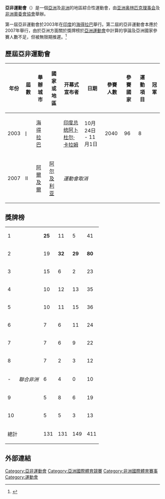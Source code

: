 '''亞非運動會'''（{{lang-en|'''Afro-Asian Games'''}}）是一個[[亞洲|亞洲]]及[[非洲|非洲]]的地區綜合性運動會，由[[亚洲奥林匹克理事会|亚洲奥林匹克理事会]]及[[非洲國家奧林匹克委員會聯合會|非洲奧委會協會]]舉辦。

第一屆亞非運動會於2003年在[[印度|印度]]的[[海得拉巴_(印度)|海得拉巴]]舉行。第二屆的亞非運動會本應於2007年舉行，由於亞洲方面關於獎牌榜於[[亞洲運動會|亞洲運動會]]中計算的爭論及亞洲國家參賽人數不足，但被無限期推遲。<ref name=pstpnd>{{cite web
|url=http://english.cri.cn/2886/2007/07/22/1042@252307.htm
|title=II AAG postponed??
|accessdate=2009-06-01
|archive-date=2016-03-03
|archive-url=https://web.archive.org/web/20160303215548/http://english.cri.cn/2886/2007/07/22/1042@252307.htm
|dead-url=no
}}</ref>

==歷屆亞非運動會==
{| class="wikitable" style="text-align:center"
|-
! 年份
! 屆數
! 舉辦城市
! 國家或地區
! 开幕式宣布者
! 日期
! 參賽人數
! 參賽國家
! 運動項目
! 冠軍
|- bgcolor=#DDEEFF
| 2003
| [[2003年亞非運動會|I]]
| [[海得拉巴_(印度)|海得拉巴]]
| align="left"|{{IND}}
| [[印度总统|印度总统]][[阿卜杜尔·卡拉姆|阿卜杜尔·卡拉姆]]
| 10月24日 - 11月1日
| 2040
| 96
| 8
| align="left"|{{CHN}}
|- 
| 2007
| II
| [[阿爾及爾|阿爾及爾]]
| align="left"|{{flagicon|Algeria}} [[阿尔及利亚|阿尔及利亚]]
|colspan=8| ''運動會取消''
|}

==獎牌榜==
{| {{RankedMedalTable|class=wikitable sortable}}
|-
| 1 ||align=left| {{flag|China}} || '''25''' || 11 || 5 || 41
|-
| 2 ||align=left| {{flag|India}} || 19 || '''32''' || '''29''' || '''80'''
|-
| 3 ||align=left| {{flag|Japan}} || 15 || 6 || 2 || 23 
|-
| 4 ||align=left| {{flag|Nigeria}} || 10 || 12 || 13 || 35
|-
| 5 ||align=left| {{flag|South Africa}} || 10 || 11 || 15 || 36
|-
| 6 ||align=left| {{flag|South Korea}} || 7 || 6 || 11 || 24
|-
| 7 ||align=left| {{flag|Algeria}} || 7 || 6 || 9 || 22
|-
| 8 ||align=left| {{flag|Uzbekistan}} || 7 || 2 || 3 || 12
|-
| - ||align=left| ''聯合非洲'' || 6 || 4 || 0 || 10
|-
| 9 ||align=left| {{flag|Kazakhstan}} || 5 || 8 || 6 || 19
|-
| 10 ||align=left| {{flag|Ethiopia}} || 5 || 5 || 3 || 13
|- class="sortbottom"
|colspan=2|總計 || 131 || 131 || 149 || 411
|}

==外部連結==
{{reflist}}

{{国际体育赛事}}

[[Category:亞非運動會|Category:亞非運動會]]
[[Category:亞洲國際體育競賽|Category:亞洲國際體育競賽]]
[[Category:非洲國際體育賽事|Category:非洲國際體育賽事]]
[[Category:運動會|Category:運動會]]